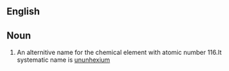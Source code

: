 ==English==


==Noun==
{{en|sg=[[eka]]-[[polonium]]-}}

#{{element}}An alternitive name for the chemical element with atomic number 116.It systematic name is [[ununhexium]]